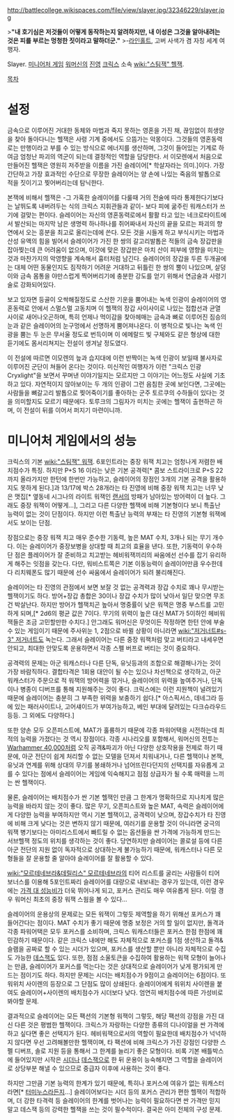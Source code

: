http://battlecollege.wikispaces.com/file/view/slayer.jpg/32346229/slayer.jpg

>'''"내 호기심은 저것들이 어떻게 동작하는지 알려하지만, 내 이성은 그것을 알아내려는 것은 피를 부르는 멍청한 짓이라고 말하더군."'''
>-[[라인홀트]], 고버 사색가 겸 자칭 세계 여행자.

Slayer. [[미니어처 게임]] [[워머신]]의 [[진영]] [[크릭스]] 소속 [[wiki:"스팀잭" 헬잭]].

[[목차]]
= 설정 =
금속으로 이루어진 거대한 동체와 마법과 죽지 못하는 영혼을 가진 채, 끊임없이 희생양을 찾아 돌아다니는 헬잭은 사령 기계 중에서도 으뜸가는 악몽이다. 그것들의 영혼동력로는 만행이라고 부를 수 있는 방식으로 에너지를 생산하며, 그것이 들어있는 기계로 하여금 엄청난 파괴의 역군이 되는데 결정적인 역할을 담당한다. 서 이모렌에서 처음으로 만들어진 헬잭은 영원히 저주받을 이름을 가진 슬레이어[* 학살자라는 의미.]이다. 가장 간단하고 가장 효과적인 수단으로 무장한 슬레이어는 양 손에 나있는 죽음의 발톱으로 적을 짓이기고 찢어버리는데 탐닉한다.

본잭에 비해서 헬잭은 -그 가혹한 슬레이어를 다룰때 거의 전술에 따라 통제한다기보다는 날뛰도록 내버려두는 식의 크릭스 지휘관들과 같이- 보다 피에 굶주린 워캐스터가 쓰기에 걸맞는 편이다. 슬레이어는 자신의 영혼동력로에서 활활 타고 있는 네크로타이트에서 발산되는 마지막 남은 생명력 하나하나를 쥐어짜내서 자신의 끝을 모르는 파괴의 향연에서 오는 흥분을 최고로 올리는데에 쓴다. 모든 것을 시들게 하고 부식시키는 마법과 산성 유액의 힘을 빌어서 슬레이어가 가진 한 쌍의 갈고리발톱은 적들의 금속 장갑판을 잡아찢는데 큰 어려움이 없으며, 이것에 맞은 장갑판은 마치 산이 피부에 영향을 미치는 것과 마찬가지의 악영향을 계속해서 흉터처럼 남긴다. 슬레이어의 장갑을 두른 두개골에는 대체 어떤 동물인지도 짐작하기 어려운 거대하고 뒤틀린 한 쌍의 뿔이 나있으며, 살덩이와 금속 몸통을 야만스럽게 찍어버리기에 충분한 강도를 얻기 위해서 연금술과 사령기술로 강화되어있다.

보고 있자면 등골이 오싹해질정도로 스산한 기운을 뿜어내는 녹색 인광이 슬레이어의 영혼동력로 안에서 스멀스멀 고동치며 이 헬잭의 장갑 사이사이로 나있는 접합선과 균열 사이로 새어나오곤하며, 특히 언제나 먹이감을 찾아헤매는 금속과 뼈로 이루어진 짐승의 눈과 같은 슬레이어의 눈구멍에서 선명하게 뿜어져나온다. 이 병적으로 빛나는 녹색 인광을 뿜는 두 눈은 무서울 정도로 번득이며 이 에메랄드 빛 구체와도 같은 형상에 대한 듣기에도 몸서리쳐지는 전설이 생겨날 정도였다.

이 전설에 따르면 이모렌의 늪과 습지대에 이런 반짝이는 녹색 인광이 보일때 불사자로 이루어진 군단이 쳐들어 온다는 것이다. 미신적인 여행자가 이런 "크릭스 인광 Cryxlight"을 보면서 꾸며낸 이야기일지는 모르지만 그 이야기는 어느정도 사실에 기초하고 있다. 자연적이지 않아보이는 두 개의 인광이 그런 음침한 곳에 보인다면, 그곳에는 사람들을 뼈갈고리 발톱으로 찢어죽이기를 좋아하는 군주 토르쿠의 수하들이 있다는 것을 의미할지도 모르기 때문에다. 토루크의 그림자가 미치는 곳에는 헬잭이 출현하곤 하며, 이 전설이 뒤를 이어서 퍼지기 마련이니까.


= 미니어처 게임에서의 성능 =
크릭스의 기본 [[wiki:"스팀잭" 워잭]]. 6포인트라는 중장 워잭 치고는 엄청나게 저렴한 배치점수가 특징. 하지만 P+S 16 이라는 낮은 기본 공격력[* 콤보 스트라이크로 P+S 22 까지 올라가지만 한턴에 한번만 가능하고, 슬레이어의 장점인 3개의 기본 공격을 활용하지도 못하게 된다.]과 13/17에 박스 28개라는 타 진영에 비해 중장 워잭 치고는 너무 낮은 맷집[* 옆동네 시그나의 라이트 워잭인 [[랜서]]의 방패가 남아있는 방어력이 더 높다. 그래도 중장 워잭이 어떻게…], 그리고 다른 다양한 헬잭에 비해 기본형이다 보니 특출난 능력이 없는 것이 단점이다. 하지만 이런 특출난 능력의 부재는 타 진영의 기본형 워잭에서도 보이는 단점.

장점으로는 중장 워잭 치고 매우 준수한 기동력, 높은 MAT 수치, 3개나 되는 무기 개수다. 이는 슬레이어가 중장보병을 상대할 때 최고의 효율을 낸다. 또한, 기동력이 우수하단 점은 플레이어가 잘 준비하고 치고받는 헤비워잭끼리의 싸움에선 선수를 잡기 유리하게 해주는 잇점을 갖는다. 다만, 워비스트쪽은 기본 이동능력이 슬레이어만큼 우수한데다 리치웨폰도 많기 때문에 선수 싸움에서 슬레이어가 되려 불리해진다.

슬레이어는 타 진영의 관점에서 보면 보잘 것 없는 공격력과 장갑 수치로 꽤나 무시받는 헬잭이기도 하다. 방어+장갑 총합은 30이나 장갑 수치가 많이 낮아서 일단 맞으면 무조건 박살난다. 하지만 방어가 헬잭치곤 높아서 명중률이 낮은 워잭은 명중 부스트를 고민하게 되며,[* 2d6의 평균 값은 7이다. 무기의 위력이 높은 대신 MAT가 5이하인 헤비워잭들은 조금 고민할만한 수치다.] 안그래도 워머신은 무엇이든 작정하면 한턴 안에 부술 수 있는 게임이기 때문에 주사위눈 1, 2점으로 바뀔 상황이 아니라면 [[wiki:"저거너트#s-3" 저거너트]]도 녹는다. 그래서 슬레이어는 다른 중장 워잭처럼 맞고 버티라고 내세우면 안되고, 최대한 안맞도록 운용하면서 각종 스펠 버프로 버티는 것이 중요하다.

공격력의 문제는 아군 워캐스터나 다른 단독, 유닛등과의 조합으로 해결해나가는 것이 가장 바람직하다. 결합타격은 1회용 대안이 될 수는 있으나 차선책으로 생각하고, 아군 워캐스터가 주문으로 적 워잭의 방어력을 깎거나, 슬레이어의 위력을 높여주거나, 단독이나 병종이 디버프를 통해 지원해주는 것이 좋다. 크릭스에는 이런 지원책이 널려있기 때문에 슬레이어는 충분히 그 부족한 위력을 보충하기 쉽다.[* 아스픽서스, 데네그라 등에 있는 패러사이트나, 고어섀이드가 부여가능하고, 베인 부대에 달려있는 다크슈라우드 등등. 그 외에도 다양하다.]

또한 양손 모두 오픈피스트에, MAT가 훌륭하기 때문에 각종 파워어택을 시전하는데 최적의 능력을 가졌다는 것 역시 장점이다. 각종 시나리오를 포함해서, 워머신의 전투는 [[Warhammer 40,000]]처럼 오직 공격&파괴가 아닌 다양한 상호작용을 전제로 하기 때문에, 아군 전단이 쉽게 처리할 수 없는 모델을 던져서 치워내거나, 다른 헬잭이나 본잭, 유닛과 연계를 위해 상대의 무기를 봉쇄하거나 넘어뜨린다던지의 선택지를 자유롭게 고를 수 있다는 점에서 슬레이어는 게임에 익숙해지고 점점 상급자가 될 수록 매력을 느끼는 싼 헬잭이다.

물론, 슬레이어는 배치점수가 싼 기본 헬잭인 만큼 그 한계가 명확하므로 지나치게 많은 능력을 바라지 않는 것이 좋다. 많은 무기, 오픈피스트와 높은 MAT, 속력은 슬레이어에게 다양한 능력을 부여하지만 역시 기본 헬잭이고, 공격력이 낮으며, 장갑수치가 타 진영에 비해 크게 낮다는 것은 변하지 않기 때문에, 여러기를 운용할 것이 아니라면 궁극의 워잭 병기보다는 아미리스트에서 빠트릴 수 없는 옵션들을 싼 가격에 가능하게 만드는 서브헬잭 정도의 위치를 생각하는 것이 좋다. 당연하지만 슬레이어는 콜로설 등에 다른 아군 전단의 지원 없이 독자적으로 상대하는게 불가능하기 때문에, 워캐스터나 다른 모형들을 잘 운용할 줄 알아야 슬레이어를 잘 활용할 수 있다. 

[[wiki:"모르테네브라&데릴리스" 모르테네브라]]의 티어 리스트를 굴리는 사람들이 티어 보너스를 이용해 5포인트짜리 슬레이어를 대량으로 내보내는 경우가 있는데, 이런 경우에는 [[가격 대 성능비]]가 더욱 뛰어나게 되고, 포커스 관리도 매우 여유롭게 된다. 이럴 경우 워머신 최초의 중장 워잭 스웜을 볼 수 있다…

슬레이어의 운용상의 문제로는 모든 워잭이 그렇듯 제역할을 하기 위해선 포커스가 꽤 들어간다는 점이다. MAT 수치가 좋기 때문에 명중 보정은 거의 할 일이 없지만, 돌격과 각종 파워어택은 모두 포커스를 소비하며, 크릭스 워캐스터들은 포커스 한점 한점에 꽤 민감하기 때문이다. 같은 크릭스 내에만 해도 자체적으로 포커스를 1점 생산하고 돌격&슬램을 공짜로 할 수 있는 시더가 있으며, 포커스를 생산할 뿐만 아니라 자체적으로 수집도 가능한 [[데스잭]]도 있다. 또한, 점점 소울토큰을 수집하여 활용하는 워잭 모형이 늘어나는 만큼, 슬레이어가 포커스를 먹는다는 것은 상대적으로 슬레이어가 낮게 평가되게 만드는 점이기도 하다. 하지만 문제는 시더는 배치점수가 9점이고 슬레이어는 6점이다. 또 워위치 사이렌의 등장으로 그 단점도 많이 상쇄된다. 슬레이어에게 워위치 사이렌을 붙여도 슬레이어+사이렌의 배치점수가 시더보다 낮다. 엄연히 배치점수에 따른 가성비로 봐야할 문제.

결과적으로 슬레이어는 모든 팩션의 기본형 워잭이 그렇듯, 해당 팩션의 강점을 가진 대신 다른 것은 평범한 헬잭이다. 크릭스가 자랑하는 다양한 종류의 디나이얼을 싼 가격에 하고 싶다면 좋은 선택지가 된다. 헤비워잭으로서의 역할이 필요한데 배치점수가 넉넉하지 않다면 우선 고려해볼만한 헬잭이며, 타 팩션에 비해 크릭스가 가진 강점인 다양한 스펠 디버프, 솔로 지원 등을 통해서 그 한계를 늘리기 좋은 모형이다. 비록 기본 배틀박스에 들어있지만 시작은 [[시더]]나 [[데스잭]]으로 한 뒤 운용이 능숙해지면 그 역할을 슬레이어로 상당부분 해낼 수 있으므로 중급자 이후에 사용하는 것이 좋다.

하지만 그만큼 기본 능력의 한계가 있기 때문에, 특히나 포커스에 여유가 없는 워캐스터라면[* [[터미누스]]라든지…] 슬레이어보다는 시더 등의 포커스 관리가 편한 헬잭이 적합하며, 더 강한 타격력 등 슬레이어의 한계를 벗어나는 능력이 필요하다면 싼 가격만 믿지 말고 데스잭 등의 강력한 헬잭을 쓰는 것이 필수적이다. 결국은 아미 전체의 구성 문제.
